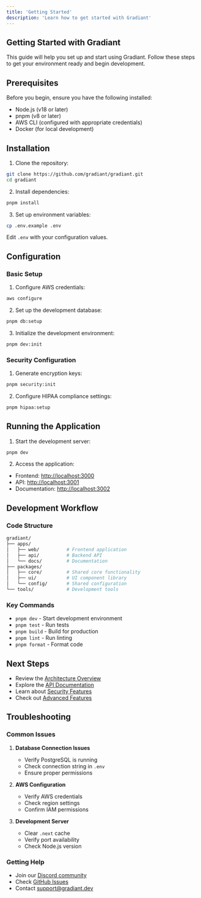 ```yaml
---
title: 'Getting Started'
description: 'Learn how to get started with Gradiant'
---
```


## Getting Started with Gradiant

This guide will help you set up and start using Gradiant. Follow these steps to get your environment ready and begin development.

## Prerequisites

Before you begin, ensure you have the following installed:

- Node.js (v18 or later)
- pnpm (v8 or later)
- AWS CLI (configured with appropriate credentials)
- Docker (for local development)

## Installation

1. Clone the repository:

```bash
git clone https://github.com/gradiant/gradiant.git
cd gradiant
```

2. Install dependencies:

```bash
pnpm install
```

3. Set up environment variables:

```bash
cp .env.example .env
```

Edit `.env` with your configuration values.

## Configuration

### Basic Setup

1. Configure AWS credentials:

```bash
aws configure
```

2. Set up the development database:

```bash
pnpm db:setup
```

3. Initialize the development environment:

```bash
pnpm dev:init
```

### Security Configuration

1. Generate encryption keys:

```bash
pnpm security:init
```

2. Configure HIPAA compliance settings:

```bash
pnpm hipaa:setup
```

## Running the Application

1. Start the development server:

```bash
pnpm dev
```

2. Access the application:

- Frontend: [http://localhost:3000](http://localhost:3000)
- API: [http://localhost:3001](http://localhost:3001)
- Documentation: [http://localhost:3002](http://localhost:3002)

## Development Workflow

### Code Structure

```bash
gradiant/
├── apps/
│   ├── web/          # Frontend application
│   ├── api/          # Backend API
│   └── docs/         # Documentation
├── packages/
│   ├── core/         # Shared core functionality
│   ├── ui/           # UI component library
│   └── config/       # Shared configuration
└── tools/            # Development tools
```

### Key Commands

- `pnpm dev` - Start development environment
- `pnpm test` - Run tests
- `pnpm build` - Build for production
- `pnpm lint` - Run linting
- `pnpm format` - Format code

## Next Steps

- Review the [Architecture Overview](/docs/architecture)
- Explore the [API Documentation](/api/overview)
- Learn about [Security Features](/docs/security)
- Check out [Advanced Features](/docs/advanced-features)

## Troubleshooting

### Common Issues

1. **Database Connection Issues**

   - Verify PostgreSQL is running
   - Check connection string in `.env`
   - Ensure proper permissions

2. **AWS Configuration**

   - Verify AWS credentials
   - Check region settings
   - Confirm IAM permissions

3. **Development Server**
   - Clear `.next` cache
   - Verify port availability
   - Check Node.js version

### Getting Help

- Join our [Discord community](https://discord.gg/gradiant)
- Check [GitHub Issues](https://github.com/gradiant/issues)
- Contact [support@gradiant.dev](mailto:support@gradiant.dev)
